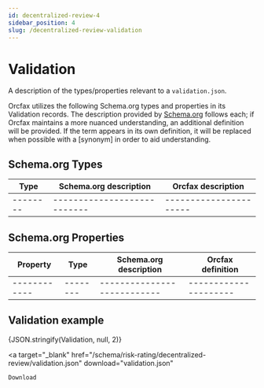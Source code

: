 ```yaml
---
id: decentralized-review-4
sidebar_position: 4
slug: /decentralized-review-validation
---
```



# Validation

A description of the types/properties relevant to a `validation.json`.

Orcfax utilizes the following Schema.org types and properties in its Validation
records. The description provided by [Schema.org][schema-1] follows each; if
Orcfax maintains a more nuanced understanding, an additional definition will be
provided. If the term appears in its own definition, it will be replaced when
possible with a \[synonym\] in order to aid understanding.

[schema-1]: https://schema.org/

## Schema.org Types

| Type     | Schema.org description      | Orcfax description     |
| -------- | --------------------------- | ---------------------- |
| -------- | --------------------------- | ---------------------- |

## Schema.org Properties

| Property     | Type     | Schema.org description      | Orcfax definition     |
| ------------ | -------- | --------------------------- | --------------------- |
| ------------ | -------- | --------------------------- | --------------------- |

## Validation example

<CodeBlock language="json">{JSON.stringify(Validation, null, 2)}</CodeBlock>

<a
    target="_blank"
    href="/schema/risk-rating/decentralized-review/validation.json"
    download="validation.json"
>
    Download
</a>
